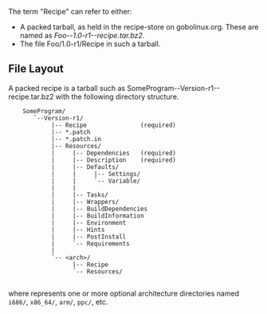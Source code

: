 The term "Recipe" can refer to either:
* A packed tarball, as held in the recipe-store on gobolinux.org.  These are named as ''Foo--1.0-r1--recipe.tar.bz2''.
* The file Foo/1.0-r1/Recipe in such a tarball.

== File Layout ==
A packed recipe is a tarball such as SomeProgram--Version-r1--recipe.tar.bz2
with the following directory structure.

<pre>
    SomeProgram/
       `--Version-r1/
            |-- Recipe               (required)
            |-- *.patch                  
            |-- *.patch.in               
            |-- Resources/
            |     |-- Dependencies   (required)
            |     |-- Description    (required)
            |     |-- Defaults/          
            |     |     |-- Settings/
            |     |     `-- Variable/
            |     |
            |     |-- Tasks/             
            |     |-- Wrappers/          
            |     |-- BuildDependencies  
            |     |-- BuildInformation   
            |     |-- Environment        
            |     |-- Hints              
            |     |-- PostInstall        
            |     `-- Requirements       
            |     
            `-- <arch>/                  
                  |-- Recipe
                  `-- Resources/
         
</pre>
where <tt><arch></tt> represents one or more optional architecture directories 
named <code>i686/</code>, <code>x86_64/</code>, 
<code>arm/</code>, <code>ppc/</code>, etc.
